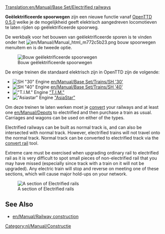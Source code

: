 [[Translation:en/Manual/Base Set/Electrified railways]]
{{nl/Manual/Base Set/Typen spoorweg}}

'''Geëlektrificeerde spoorwegen''' zijn een nieuwe functie vanaf [[nl/Manual/Main Page|OpenTTD 0.5.0]] welke je de mogelijkheid geeft elektrisch aangedreven locomotieven te laten rijden op geëlektrificeerde spoorweg.

De werkbalk voor het bouwen van geëlektrificeerde sporen is te vinden onder het [[File:en/Manual/Manual html m772c5b23.png]] bouw spoorwegen menuitem en is de tweede optie.

[[File:nl/Manual/Base Set/Spoorwegmenu.png|none|Bouw geëlektrificeerde spoorwegen]]

De enige treinen die standaard elektrisch zijn in OpenTTD zijn de volgende:
*[[File:en/Manual/Base Set/Trains/Sh30.png|SH "30" Engine]] [[en/Manual/Base Set/Trains/SH '30']]
*[[File:en/Manual/Base Set/Trains/Sh40.png|SH "40" Engine]] [[en/Manual/Base Set/Trains/SH '40']]
*[[File:en/Manual/Base Set/Trains/Tim.png|"T.I.M." Engine]] [[en/Manual/Base Set/Trains/T.I.M.|"T.I.M."]]
*[[File:en/Manual/Base Set/Trains/Asiastar.png|"Asiastar" Engine]] [[en/Manual/Base Set/Trains/AsiaStar|"AsiaStar"]]

Om deze treinen te laten werken moet je [[en/Manual/Convert rail|convert]] your railways and at least one [[en/Manual/Depots]] to electrified and then purchase a train as usual. Carriages and wagons can be used on either of the types.

Electrified railways can be built as normal track is, and can also be intersected with normal track. However, electrified trains will not travel onto the normal track. Normal track can be converted to electrified track via the [[en/Manual/Convert rail|convert rail]] tool.

Extreme care must be exercised when upgrading ordinary rail to electrified rail as it is very difficult to spot small pieces of non-electrified rail that you may have missed (especially since track with a train on it will not be upgraded).  Any electric train will stop and reverse on meeting one of these sections, which will cause major hold-ups on your network.

[[File:en/Manual/Base Set/Erailways.png|none|frame|A section of Electrified rails]]

{{en/Feature|0.5}}

==See Also==
*[[en/Manual/Railway construction]]

[[Category:nl/Manual/Constructie]]